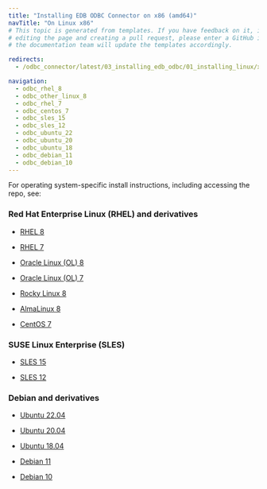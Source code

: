 ```yaml
---
title: "Installing EDB ODBC Connector on x86 (amd64)"
navTitle: "On Linux x86"
# This topic is generated from templates. If you have feedback on it, instead of
# editing the page and creating a pull request, please enter a GitHub issue and
# the documentation team will update the templates accordingly.

redirects:
  - /odbc_connector/latest/03_installing_edb_odbc/01_installing_linux/x86_amd64/

navigation:
  - odbc_rhel_8
  - odbc_other_linux_8
  - odbc_rhel_7
  - odbc_centos_7
  - odbc_sles_15
  - odbc_sles_12
  - odbc_ubuntu_22
  - odbc_ubuntu_20
  - odbc_ubuntu_18
  - odbc_debian_11
  - odbc_debian_10
---
```


For operating system-specific install instructions, including accessing the repo, see:

### Red Hat Enterprise Linux (RHEL) and derivatives

- [RHEL 8](odbc_rhel_8)

- [RHEL 7](odbc_rhel_7)

- [Oracle Linux (OL) 8](odbc_rhel_8)

- [Oracle Linux (OL) 7](odbc_rhel_7)

- [Rocky Linux 8](odbc_other_linux_8)

- [AlmaLinux 8](odbc_other_linux_8)

- [CentOS 7](odbc_centos_7)

### SUSE Linux Enterprise (SLES)

- [SLES 15](odbc_sles_15)

- [SLES 12](odbc_sles_12)

### Debian and derivatives

- [Ubuntu 22.04](odbc_ubuntu_22)

- [Ubuntu 20.04](odbc_ubuntu_20)

- [Ubuntu 18.04](odbc_ubuntu_18)

- [Debian 11](odbc_debian_11)

- [Debian 10](odbc_debian_10)
